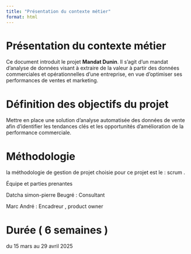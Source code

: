 ```yaml
---
title: "Présentation du contexte métier"
format: html
---
```


# Présentation du contexte métier

Ce document introduit le projet **Mandat Dunin**. Il s’agit d’un mandat d’analyse de données visant à extraire de la valeur à partir des données commerciales et opérationnelles d’une entreprise, en vue d’optimiser ses performances de ventes et marketing.

# Définition des objectifs du projet

Mettre en place une solution d'analyse automatisée des données de vente afin d'identifier les tendances clés et les opportunités d'amélioration de la performance commerciale.

# Méthodologie

la méthodologie de gestion de projet choisie pour ce projet est le : scrum .

Équipe et parties prenantes

Datcha simon-pierre Beugré : Consultant

Marc André : Encadreur , product owner

# Durée ( 6 semaines )

du 15 mars au 29 avril 2025
